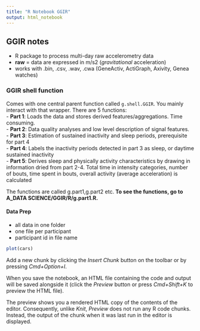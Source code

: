 ```yaml
---
title: "R Notebook GGIR"
output: html_notebook
---
```


## GGIR notes 
- R package to process multi-day raw accelerometry data 
- **raw** = data are expressed in m/s2 (*gravitational* acceleration)  
- works with .bin, .csv, .wav, .cwa (GeneActiv, ActiGraph, Axivity, Genea watches)

### GGIR shell function 
Comes with one central parent function called `g.shell.GGIR`. You mainly interact with that wrapper. There are 5 functions:   
- **Part 1**: Loads the data and stores derived features/aggregations. Time consuming.  
- **Part 2**: Data quality analyses and low level description of signal features.  
- **Part 3**: Estimation of sustained inactivity and sleep periods, prerequisite for part 4  
- **Part 4**: Labels the inactivity periods detected in part 3 as sleep, or daytime sustained inactivity  
- **Part 5**: Derives sleep and physically activity characteristics by drawing in information dried from part 2-4. Total time in intensity categories, number of bouts, time spent in bouts, overall activity (average acceleration) is calculated 

The functions are called g.part1,g.part2 etc. **To see the functions, go to A_DATA SCIENCE/GGIR/R/g.part1.R. **

#### Data Prep 
- all data in one folder  
- one file per participant
- participant id in file name  

```r
plot(cars)
```

Add a new chunk by clicking the *Insert Chunk* button on the toolbar or by pressing *Cmd+Option+I*.

When you save the notebook, an HTML file containing the code and output will be saved alongside it (click the *Preview* button or press *Cmd+Shift+K* to preview the HTML file). 

The preview shows you a rendered HTML copy of the contents of the editor. Consequently, unlike *Knit*, *Preview* does not run any R code chunks. Instead, the output of the chunk when it was last run in the editor is displayed.


